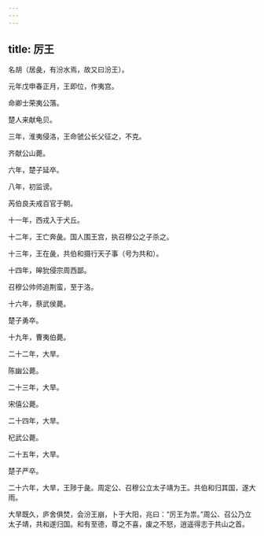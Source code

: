 ```yaml
---
---
---
```

title: 厉王
---



名胡（居彘，有汾水焉，故又曰汾王）。

元年戊申春正月，王即位，作夷宫。

命卿士荣夷公落。

楚人来献龟贝。

三年，淮夷侵洛，王命虢公长父征之，不克。

齐献公山薨。

六年，楚子延卒。

八年，初监谤。

芮伯良夫戒百官于朝。

十一年，西戎入于犬丘。

十二年，王亡奔彘。国人围王宫，执召穆公之子杀之。

十三年，王在彘，共伯和摄行天子事（号为共和）。

十四年，皞狁侵宗周西鄙。

召穆公帅师追荆蛮，至于洛。

十六年，蔡武侯薨。

楚子勇卒。

十九年，曹夷伯薨。

二十二年，大旱。

陈幽公薨。

二十三年，大旱。

宋僖公薨。

二十四年，大旱。

杞武公薨。

二十五年，大旱。

楚子严卒。

二十六年，大旱，王陟于彘。周定公、召穆公立太子靖为王。共伯和归其国，遂大雨。

大旱既久，庐舍俱焚，会汾王崩，卜于大阳，兆曰：“厉王为祟。”周公、召公乃立太子靖，共和遂归国。和有至德，尊之不喜，废之不怒，逍遥得志于共山之首。
